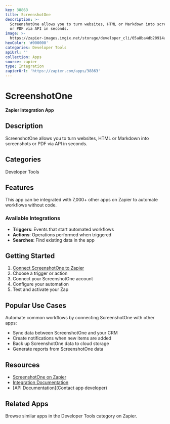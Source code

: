 ```yaml
---
key: 38863
title: ScreenshotOne
description: >-
  ScreenshotOne allows you to turn websites, HTML or Markdown into screenshots
  or PDF via API in seconds.
image: >-
  https://zapier-images.imgix.net/storage/developer_cli/05a8ba4db20914a36a2ebb9496dcdf5f.png?auto=format%2Ccompress&ixlib=python-3.0.0&q=50
hexColor: '#000000'
categories: Developer Tools
apiUrl: ''
collection: Apps
source: zapier
type: Integration
zapierUrl: 'https://zapier.com/apps/38863'
---
```

# ScreenshotOne

**Zapier Integration App**

## Description

ScreenshotOne allows you to turn websites, HTML or Markdown into screenshots or PDF via API in seconds.

## Categories

Developer Tools

## Features

This app can be integrated with 7,000+ other apps on Zapier to automate workflows without code.

### Available Integrations

- **Triggers**: Events that start automated workflows
- **Actions**: Operations performed when triggered
- **Searches**: Find existing data in the app

## Getting Started

1. [Connect ScreenshotOne to Zapier](https://zapier.com/apps/38863)
2. Choose a trigger or action
3. Connect your ScreenshotOne account
4. Configure your automation
5. Test and activate your Zap

## Popular Use Cases

Automate common workflows by connecting ScreenshotOne with other apps:

- Sync data between ScreenshotOne and your CRM
- Create notifications when new items are added
- Back up ScreenshotOne data to cloud storage
- Generate reports from ScreenshotOne data

## Resources

- [ScreenshotOne on Zapier](https://zapier.com/apps/38863)
- [Integration Documentation](https://zapier.com/apps/38863/integrations)
- [API Documentation](Contact app developer)

## Related Apps

Browse similar apps in the Developer Tools category on Zapier.
